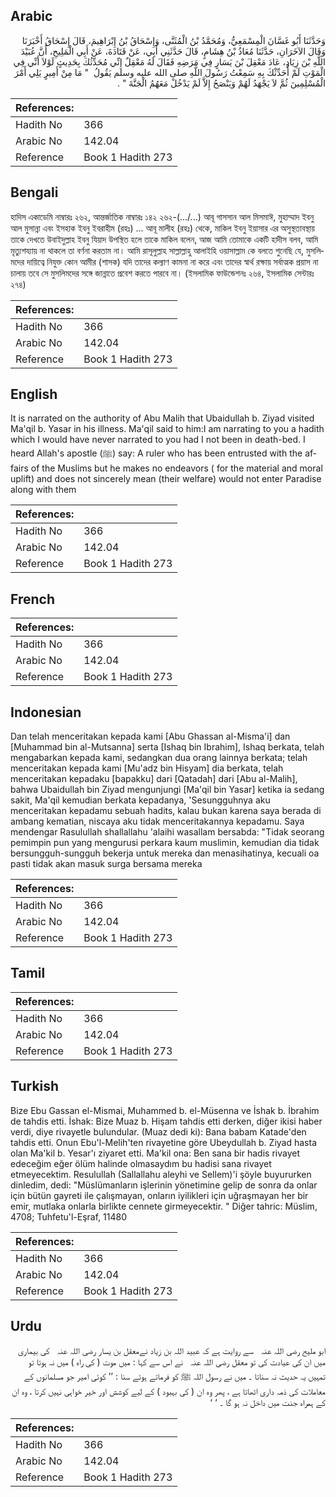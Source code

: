## Arabic


<div dir="rtl" lang="ar" style={{fontSize:'larger',backgroundColor:'#f8f9fa',padding:20}}>
وَحَدَّثَنَا أَبُو غَسَّانَ الْمِسْمَعِيُّ، وَمُحَمَّدُ بْنُ الْمُثَنَّى، وَإِسْحَاقُ بْنُ إِبْرَاهِيمَ، قَالَ إِسْحَاقُ أَخْبَرَنَا وَقَالَ الآخَرَانِ، حَدَّثَنَا مُعَاذُ بْنُ هِشَامٍ، قَالَ حَدَّثَنِي أَبِي، عَنْ قَتَادَةَ، عَنْ أَبِي الْمَلِيحِ، أَنَّ عُبَيْدَ اللَّهِ بْنَ زِيَادٍ، عَادَ مَعْقِلَ بْنَ يَسَارٍ فِي مَرَضِهِ فَقَالَ لَهُ مَعْقِلٌ إِنِّي مُحَدِّثُكَ بِحَدِيثٍ لَوْلاَ أَنِّي فِي الْمَوْتِ لَمْ أُحَدِّثْكَ بِهِ سَمِعْتُ رَسُولَ اللَّهِ صلى الله عليه وسلم يَقُولُ ‏ "‏ مَا مِنْ أَمِيرٍ يَلِي أَمْرَ الْمُسْلِمِينَ ثُمَّ لاَ يَجْهَدُ لَهُمْ وَيَنْصَحُ إِلاَّ لَمْ يَدْخُلْ مَعَهُمُ الْجَنَّةَ ‏"‏ ‏.‏
</div>
<div style={{backgroundColor:'#f8f9fa',padding:20, marginBottom: 10}}><table> <thead> <tr> <th>References:</th> <th></th> </tr> </thead> <tbody><tr><td>Hadith No</td><td>366</td></tr><tr><td>Arabic No</td><td>142.04</td></tr><tr><td>Reference</td><td>Book 1 Hadith 273</td></tr></tbody></table></div>

## Bengali


<div dir="ltr" lang="bn" style={{fontSize:'larger',backgroundColor:'#f8f9fa',padding:20}}>
হাদিস একাডেমি নাম্বারঃ ২৬২, আন্তর্জাতিক নাম্বারঃ ১৪২ ২৬২-(.../...) আবূ গাসসান আল মিসমাঈ, মুহাম্মাদ ইবনু আল মুসান্না এবং ইসহাক ইবনু ইবরাহীম (রহঃ) ... আবূ মালীহ (রহঃ) থেকে, মাকিল ইবনু ইয়াসার এর অসুস্থতাবস্থায় তাকে দেখতে উবাইদুল্লাহ ইবনু যিয়াদ উপস্থিত হলে তাকে মাকিল বলেন, আজ আমি তোমাকে একটি হাদীস বলব, আমি মৃত্যুশয্যায় না থাকলে তা বর্ণনা করতাম না। আমি রাসূলুল্লাহ সাল্লাল্লাহু আলাইহি ওয়াসাল্লাম কে বলতে শুনেছি যে, মুসলিমদের দায়িত্বে নিযুক্ত কোন আমীর (শাসক) যদি তাদের কল্যাণ কামনা না করে এবং তাদের স্বার্থ রক্ষায় সর্বাত্মক প্রয়াস না চালায় তবে সে মুসলিমদের সঙ্গে জান্নাতে প্রবেশ করতে পারবে না। (ইসলামিক ফাউন্ডেশনঃ ২৬৪, ইসলামিক সেন্টারঃ ২৭৪)
</div>
<div style={{backgroundColor:'#f8f9fa',padding:20, marginBottom: 10}}><table> <thead> <tr> <th>References:</th> <th></th> </tr> </thead> <tbody><tr><td>Hadith No</td><td>366</td></tr><tr><td>Arabic No</td><td>142.04</td></tr><tr><td>Reference</td><td>Book 1 Hadith 273</td></tr></tbody></table></div>

## English


<div dir="ltr" lang="en" style={{fontSize:'larger',backgroundColor:'#f8f9fa',padding:20}}>
It is narrated on the authority of Abu Malih that Ubaidullah b. Ziyad visited Ma'qil b. Yasar in his illness. Ma'qil said to him:I am narrating to you a hadith which I would have never narrated to you had I not been in death-bed. I heard Allah's apostle (ﷺ) say: A ruler who has been entrusted with the affairs of the Muslims but he makes no endeavors ( for the material and moral uplift) and does not sincerely mean (their welfare) would not enter Paradise along with them
</div>
<div style={{backgroundColor:'#f8f9fa',padding:20, marginBottom: 10}}><table> <thead> <tr> <th>References:</th> <th></th> </tr> </thead> <tbody><tr><td>Hadith No</td><td>366</td></tr><tr><td>Arabic No</td><td>142.04</td></tr><tr><td>Reference</td><td>Book 1 Hadith 273</td></tr></tbody></table></div>

## French


<div dir="ltr" lang="fr" style={{fontSize:'larger',backgroundColor:'#f8f9fa',padding:20}}>

</div>
<div style={{backgroundColor:'#f8f9fa',padding:20, marginBottom: 10}}><table> <thead> <tr> <th>References:</th> <th></th> </tr> </thead> <tbody><tr><td>Hadith No</td><td>366</td></tr><tr><td>Arabic No</td><td>142.04</td></tr><tr><td>Reference</td><td>Book 1 Hadith 273</td></tr></tbody></table></div>

## Indonesian


<div dir="ltr" lang="id" style={{fontSize:'larger',backgroundColor:'#f8f9fa',padding:20}}>
Dan telah menceritakan kepada kami [Abu Ghassan al-Misma'i] dan [Muhammad bin al-Mutsanna] serta [Ishaq bin Ibrahim], Ishaq berkata, telah mengabarkan kepada kami, sedangkan dua orang lainnya berkata; telah menceritakan kepada kami [Mu'adz bin Hisyam] dia berkata, telah menceritakan kepadaku [bapakku] dari [Qatadah] dari [Abu al-Malih], bahwa Ubaidullah bin Ziyad mengunjungi [Ma'qil bin Yasar] ketika ia sedang sakit, Ma'qil kemudian berkata kepadanya, 'Sesungguhnya aku menceritakan kepadamu sebuah hadits, kalau bukan karena saya berada di ambang kematian, niscaya aku tidak menceritakannya kepadamu. Saya mendengar Rasulullah shallallahu 'alaihi wasallam bersabda: "Tidak seorang pemimpin pun yang mengurusi perkara kaum muslimin, kemudian dia tidak bersungguh-sungguh bekerja untuk mereka dan menasihatinya, kecuali oa pasti tidak akan masuk surga bersama mereka
</div>
<div style={{backgroundColor:'#f8f9fa',padding:20, marginBottom: 10}}><table> <thead> <tr> <th>References:</th> <th></th> </tr> </thead> <tbody><tr><td>Hadith No</td><td>366</td></tr><tr><td>Arabic No</td><td>142.04</td></tr><tr><td>Reference</td><td>Book 1 Hadith 273</td></tr></tbody></table></div>

## Tamil


<div dir="ltr" lang="ta" style={{fontSize:'larger',backgroundColor:'#f8f9fa',padding:20}}>

</div>
<div style={{backgroundColor:'#f8f9fa',padding:20, marginBottom: 10}}><table> <thead> <tr> <th>References:</th> <th></th> </tr> </thead> <tbody><tr><td>Hadith No</td><td>366</td></tr><tr><td>Arabic No</td><td>142.04</td></tr><tr><td>Reference</td><td>Book 1 Hadith 273</td></tr></tbody></table></div>

## Turkish


<div dir="ltr" lang="tr" style={{fontSize:'larger',backgroundColor:'#f8f9fa',padding:20}}>
Bize Ebu Gassan el-Mismai, Muhammed b. el-Müsenna ve İshak b. İbrahim de tahdis etti. İshak: Bize Muaz b. Hişam tahdis etti derken, diğer ikisi haber verdi, diye rivayetle bulundular. (Muaz dedi ki): Bana babam Katade'den tahdis etti. Onun Ebu'l-Melih'ten rivayetine göre Ubeydullah b. Ziyad hasta olan Ma'kil b. Yesar'ı ziyaret etti. Ma'kil ona: Ben sana bir hadis rivayet edeceğim eğer ölüm halinde olmasaydım bu hadisi sana rivayet etmeyecektim. Resulullah (Sallallahu aleyhi ve Sellem)'i şöyle buyururken dinledim, dedi: "Müslümanların işlerinin yönetimine gelip de sonra da onlar için bütün gayreti ile çalışmayan, onların iyilikleri için uğraşmayan her bir emir, mutlaka onlarla birlikte cennete girmeyecektir. " Diğer tahric: Müslim, 4708; Tuhfetu'l-Eşraf, 11480
</div>
<div style={{backgroundColor:'#f8f9fa',padding:20, marginBottom: 10}}><table> <thead> <tr> <th>References:</th> <th></th> </tr> </thead> <tbody><tr><td>Hadith No</td><td>366</td></tr><tr><td>Arabic No</td><td>142.04</td></tr><tr><td>Reference</td><td>Book 1 Hadith 273</td></tr></tbody></table></div>

## Urdu


<div dir="rtl" lang="ur" style={{fontSize:'larger',backgroundColor:'#f8f9fa',padding:20}}>
ابو ملیح ‌رضی ‌اللہ ‌عنہ ‌ ‌ سے روایت ہے کہ عبید اللہ بن زیاد نےمعقل بن یسار ‌رضی ‌اللہ ‌عنہ ‌ ‌ کی بیماری میں ان کی عیادت کی تو معقل ‌رضی ‌اللہ ‌عنہ ‌ ‌ نے اس سے کہا : میں موت ( کی راہ ) میں نہ ہوتا تو تمہیں یہ حدیث نہ سناتا ۔ میں نے رسول اللہ ﷺ کو فرماتے ہوئے سنا : ’’ کوئی امیر جو مسلمانوں کے معاملات کی ذمہ داری اٹھاتا ہے ، پھر وہ ان ( کی بہبود ) کے لیے کوشش اور خیر خواہی نہیں کرتا ، وہ ان کے ہمراہ جنت میں داخل نہ ہو گا ۔ ‘ ‘
</div>
<div style={{backgroundColor:'#f8f9fa',padding:20, marginBottom: 10}}><table> <thead> <tr> <th>References:</th> <th></th> </tr> </thead> <tbody><tr><td>Hadith No</td><td>366</td></tr><tr><td>Arabic No</td><td>142.04</td></tr><tr><td>Reference</td><td>Book 1 Hadith 273</td></tr></tbody></table></div>